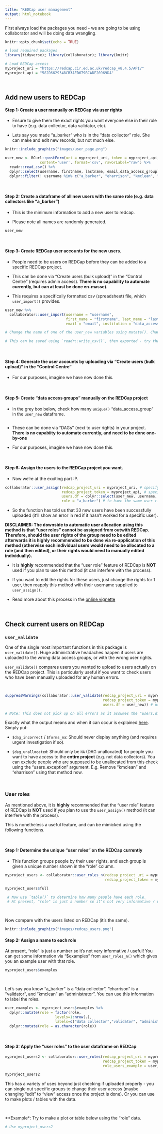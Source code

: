 ```yaml
---
title: "REDCap user management"
output: html_notebook
---
```

 
First always load the packages you need - we are going to be using collaborator and will be doing data wrangling.
```r
knitr::opts_chunk$set(echo = TRUE)

# load required packages
library(tidyverse); library(collaborator); library(knitr)

# Load REDCap access
myproject_uri = "https://redcap.cir.ed.ac.uk/redcap_v8.4.5/API/"
myproject_api = "582D6629348CB3AED679BCADE20969DA"

```

&nbsp;

## **Add new users to REDCap**

#### **Step 1**: Create a user manually on REDCap via user rights

 - Ensure to give them the exact rights you want everyone else in their role to have (e.g. data collector, data validator, etc).

 - Lets say you made "a_barker" who is in the "data collector" role. She can make and edit new records, but not much else.
 
```r
knitr::include_graphics("images/user_page.png")
```
 
```r
user_new <- RCurl::postForm(uri = myproject_uri, token = myproject_api,
                content='user', format='csv', raworLabel="raw") %>%
  readr::read_csv() %>%
  dplyr::select(username, firstname, lastname, email,data_access_group) %>%
  dplyr::filter(! username %in% c("a_barker", "eharrison", "kmclean", "y_o'doherty"))
```

&nbsp;

#### **Step 2**: Create a dataframe of all new users with the **same** role (e.g. data collectors like "a_barker")

 - This is the minimum information to add a new user to redcap.
 
 - Please note all names are randomly generated.
 
```r
user_new
```

&nbsp;

#### **Step 3**: Create REDCap user accounts for the new users.

 - People need to be users on REDCap before they can be added to a specific REDCap project.
 
 - This can be done via "Create users (bulk upload)" in the "Control Centre" (requires admin access). **There is no capability to automate currently, but can at least be done en-masse).**
 
 - This requires a specifically formatted csv (spreadsheet) file, which `user_import()` provides.
 
```r
user_new %>%
  collaborator::user_import(username = "username",
                            first_name = "firstname", last_name = "lastname",
                            email = "email", institution = "data_access_group")

# Change the name of one of the user_new variables using mutate(). Change the corresponding name in the user_import function above.

# This can be saved using `readr::write_csv()`, then exported - try that now.
```
 
 &nbsp;

#### **Step 4**: Generate the user accounts by uploading via "Create users (bulk upload)" in the "Control Centre"

 - For our purposes, imagine we have now done this.
 
&nbsp;

#### **Step 5**: Create "data access groups" manually on the REDCap project
 
  - In the grey box below, check how many `unique()` "data_access_group" in the `user_new` dataframe.

```r



```

 - These can be done via "DAGs" (next to user rights) in your project. **There is no capabiity to automate currently, and need to be done one-by-one** 
 
 - For our purposes, imagine we have now done this.

&nbsp;

#### **Step 6**: Assign the users to the REDCap project you want.

 - Now we're at the exciting part :P.
 
```r
collaborator::user_assign(redcap_project_uri = myproject_uri, # specifying the REDCap project
                          redcap_project_token = myproject_api, # specifying the REDCap project,
                          users.df = dplyr::select(user_new, username, data_access_group), # we want these new users
                          role = "a_barker") # to have the same user rights as this person (data collector)
```

 - So the function has told us that 33 new users have been successfully uploaded (it'll show an error in red if it hasn't worked for a specific user).
 
**DISCLAIMER: The downside to automatic user allocation using this method is that “user roles” cannot be assigned from outwith REDCap. Therefore, should the user rights of the group need to be edited afterwards it is highly recommended to be done via re-application of this method (otherwise each individual users would need to be allocated to a role (and then edited), or their rights would need to manually edited individually).**

 - It is **highly** recommended that the "user role" feature of REDCap is **NOT** used if you plan to use this method (it can interfere with the process).

 - If you want to edit the rights for these users, just change the rights for 1 user, then reapply this method with their username supplied to `user_assign()`.

- Read more about this process in the [online vignette](https://github.com/kamclean/collaborator/blob/master/vignettes/vignette_user_2_assign.md)
 
&nbsp;
&nbsp;

## **Check current users on REDCap**

### **`user_validate`**

One of the single most important functions in this package is `user_validate()`. Huge administrative headaches happen if users are uploaded to the wrong data access groups, or with the wrong user rights. 

`user_validate()` compares users you wanted to upload to users actually on the REDCap project. This is particularly useful if you want to check users who have been manually uploaded for any human errors.
 
&nbsp;

```r
suppressWarnings(collaborator::user_validate(redcap_project_uri = myproject_uri, # specifying the REDCap project 
                                             redcap_project_token = myproject_api,# specifying the REDCap project
                                             users.df = user_new)) # users you wanted to upload

# Note: This does not pick up on all errors as it assumes the "users.df" data is correct.

```

Exactly what the output means and when it can occur is explained [here](https://github.com/kamclean/collaborator/blob/master/vignettes/vignette_user_1_explore.md). Simply put:

 - `$dag_incorrect` / `$forms_na`: Should never display anything (and requires urgent investigation if so).
 
 - `$dag_unallocated`: Should only be `NA` (DAG unallocated) for people you want to have access to the **entire project** (e.g. not data collectors). You can exclude people who are supposed to be unallocated from this check using the "users_exception" argument. E.g. Remove "kmclean" and "eharrison" using that method now.
 
&nbsp;

### **User roles**
As mentioned above, it is **highly** recommended that the "user role" feature of REDCap is **NOT** used if you plan to use the `user_assign()` method (it can interfere with the process).

This is nonetheless a useful feature, and can be mimicked using the following functions. 
 
&nbsp;

#### **Step 1**: Determine the unique "user roles" on the REDCap currently

 - This function groups people by their user rights, and each group is given a unique number shown in the "role" column.
 
```r
myproject_users <- collaborator::user_roles_n(redcap_project_uri = myproject_uri,
                                              redcap_project_token = myproject_api)

myproject_users$full

 # Now use `table()` to determine how many people have each role.
 # At present, "role" is just a number so it's not very informative / useful!

```
 
&nbsp;

Now compare with the users listed on REDCap (it's the same).
```r
knitr::include_graphics("images/redcap_users.png")
```
 
#### **Step 2**: Assign a name to each role 

At present, "role" is just a number so it's not very informative / useful! You can get some information via "$examples" from `user_roles_n()` which gives you an example user with that role.
 
```r
myproject_users$examples
```
 
&nbsp;

Let's say you know "a_barker" is a "data collector", "eharrison" is a "validator", and "kmclean" an "administrator". You can use this information to label the roles.

```r
user_examples <- myproject_users$examples %>%
  dplyr::mutate(role = factor(role,
                       levels=1:nrow(.),
                       labels=c("data collector","validator", "administrator"))) %>%
  dplyr::mutate(role = as.character(role))

```
 
&nbsp;

#### **Step 3**: Apply the "user roles" to the user dataframe on REDCap

```r
myproject_users2 <- collaborator::user_roles(redcap_project_uri = myproject_uri,
                                             redcap_project_token = myproject_api,
                                             role_users_example = user_examples) # labelled roles with an example user.

myproject_users2
```

This has a variety of uses beyond just checking if uploaded properly - you can single out specific groups to change their user access (maybe changing "edit" to "view" access once the project is done). Or you can use to make plots / tables with the data.

&nbsp;

**Example*: Try to make a plot or table below using the "role" data.
```r

# Use myproject_users2



```

&nbsp;
